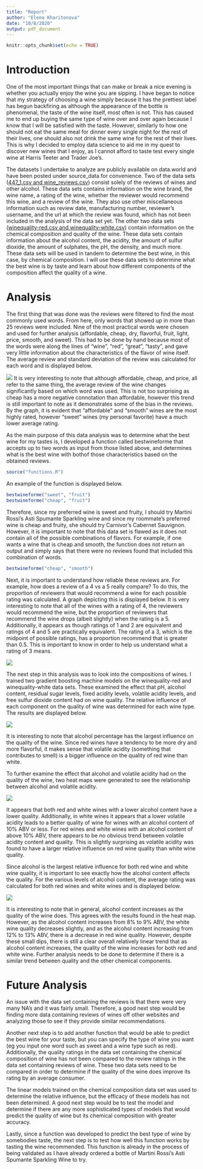 ```yaml
---
title: "Report"
author: "Elena Kharitonova"
date: "10/8/2020"
output: pdf_document
---
```


```r
knitr::opts_chunk$set(echo = TRUE)
```

# Introduction

One of the most important things that can make or break a nice evening is whether you actually enjoy the wine you are sipping. I have began to notice that my strategy of choosing a wine simply because it has the prettiest label has begun backfiring as although the appearance of the bottle is phenomenal, the taste of the wine itself, most often is not. This has caused me to end up buying the same type of wine over and over again because I know that I will be satisfied with the taste. However, similarly to how one should not eat the same meal for dinner every single night for the rest of their lives, one should also not drink the same wine for the rest of their lives. This is why I decided to employ data science to aid me in my quest to discover new wines that I enjoy, as I cannot afford to taste test every single wine at Harris Teeter and Trader Joe's.

The datasets I undertake to analyze are publicly available on data.world and have been posted under source_data for convenience. Two of the data sets ([447_1.csv and wine_reviews.csv](https://data.world/datafiniti/wine-beer-and-liquor-reviews)) consist solely of the reviews of wines and other alcohol. These data sets contains information on the wine brand, the wine name, a rating of the wine, whether the reviewer would recommend this wine, and a review of the wine. They also use other miscellaneous information such as review date, manufacturing number, reviewer's username, and the url at which the review was found, which has not been included in the analysis of the data set yet. The other two data sets ([winequality-red.csv and winequality-white.csv](https://data.world/food/wine-quality)) contain information on the chemical composition and quality of the wine. These data sets contain information about the alcohol content, the acidity, the amount of sulfur dioxide, the amount of sulphates, the pH, the density, and much more. These data sets will be used in tandem to determine the best wine, in this case, by chemical composition. I will use these data sets to determine what the best wine is by taste and learn about how different components of the composition affect the quality of a wine. 

# Analysis

The first thing that was done was the reviews were filtered to find the most commonly used words. From here, only words that showed up in more than 25 reviews were included. Nine of the most practical words were chosen and used for further analysis (affordable, cheap, dry, flavorful, fruit, light, price, smooth, and sweet). This had to be done by hand because most of the words were along the lines of "wine", "red", "great", "tasty", and gave very little information about the characteristics of the flavor of wine itself. The average review and standard deviation of the review was calculated for each word and is displayed below.

![](report1figures/figure1.png)
It is very interesting to note that although affordable, cheap, and price, all refer to the same thing, the average review of the wine changes significantly based on which word was used. This is not too surprising as cheap has a more negative connotation than affordable, however this trend is still important to note as it demonstrates some of the bias in the reviews. By the graph, it is evident that "affordable" and "smooth" wines are the most highly rated, however "sweet" wines (my personal favorite) have a much lower average rating. 

As the main purpose of this data analysis was to determine what the best wine for my tastes is, I developed a function called bestwineforme that accepts up to two words as input from those listed above, and determines what is the best wine with bothof those characteristics based on the obtained reviews. 

```r
source("functions.R")
```
An example of the function is displayed below. 

```r
bestwineforme("sweet", "fruit")
bestwineforme("cheap", "fruit")
```

Therefore, since my preferred wine is sweet and fruity, I should try Martini Rossi's Asti Spumante Sparkling wine and since my roommate's preferred wine is cheap and fruity, she should try Carnivor's Cabernet Sauvignon. However, it is important to note that this data set is flawed as it does not contain all of the possible combinations of flavors. For example, if one wants a wine that is cheap and smooth, the function does not return an output and simply says that there were no reviews found that included this combination of words.

```r
bestwineforme("cheap", "smooth")
```

Next, it is important to understand how reliable these reviews are. For example, how does a review of a 4 vs a 5 really compare? To do this, the proportion of reviewers that would recommend a wine for each possible rating was calculated. A graph depicting this is displayed below. It is very interesting to note that all of the wines with a rating of 4, the reviewers would recommend the wine, but the proportion of reviewers that recommend the wine drops (albeit slightly) when the rating is a 5. Additionally, it appears as though ratings of 1 and 2 are equivalent and ratings of 4 and 5 are practically equivalent. The rating of a 3, which is the midpoint of possible ratings, has a proportion recommend that is greater than 0.5. This is important to know in order to help us understand what a rating of 3 means. 

![](report1figures/figure3.png)

The next step in this analysis was to look into the compositions of wines. I trained two gradient boosting machine models on the winequality-red and winequality-white data sets. These examined the effect that pH, alcohol content, residual sugar levels, fixed acidity levels, volatile acidity levels, and free sulfur dioxide content had on wine quality. The relative influence of each component on the quality of wine was determined for each wine type. The results are displayed below. 

![](report1figures/figure2.png)

It is interesting to note that alcohol percentage has the largest influence on the quality of the wine. Since red wines have a tendency to be more dry and more flavorful, it makes sense that volatile acidity (something that contributes to smell) is a bigger influence on the quality of red wine than white.


To further examine the effect that alcohol and volatile acidity had on the quality of the wine, two heat maps were generated to see the relationship between alcohol and volatile acidity.

![](report1figures/figure5.png)

It appears that both red and white wines with a lower alcohol content have a lower quality. Additionally, in white wines it appears that a lower volatile acidity leads to a better quality of wine for wines with an alcohol content of 10% ABV or less. For red wines and white wines with an alcohol content of above 10% ABV, there appears to be no obvious trend between volatile acidity content and quality. This is slightly surprising as volatile acidity was found to have a larger relative influence on red wine quality than white wine quality.  

Since alcohol is the largest relative influence for both red wine and white wine quality, it is important to see exactly how the alcohol content affects the quality. For the various levels of alcohol content, the average rating was calculated for both red wines and white wines and is displayed below. 

![](report1figures/figure4.png)

It is interesting to note that in general, alcohol content increases as the quality of the wine does. This agrees with the results found in the heat map. However, as the alcohol content increases from 8% to 9% ABV, the white wine quality decreases slightly, and as the alcohol content increasing from 12% to 13% ABV, there is a decrease in red wine quality. However, despite these small dips, there is still a clear overall relatively linear trend that as alcohol content increases, the quality of the wine increases for both red and white wine. Further analysis needs to be done to determine if there is a similar trend between quality and the other chemical components. 

# Future Analysis

An issue with the data set containing the reviews is that there were very many NA's and it was fairly small. Therefore, a good next step would be finding more data containing reviews of wines off other websites and analyzing those to see if they provide similar recommendations. 

Another next step is to add another function that would be able to predict the best wine for your taste, but you can specify the type of wine you want (eg you input one word such as sweet and a wine type such as red). Additionally, the quality ratings in the data set containing the chemical composition of wine has not been compared to the review ratings in the data set containing reviews of wine. These two data sets need to be compared in order to determine if the quality of the wine does improve its rating by an average consumer. 

The linear models trained on the chemical composition data set was used to determine the relative influence, but the efficacy of these models has not been determined. A good next step would be to test the model and determine if there are any more sophisticated types of models that would predict the quality of wine but its chemical composition with greater accuracy.

Lastly, since a function was developed to predict the best type of wine by somebodies taste, the next step is to test how well this function works by tasting the wine recommended. This function is already in the process of being validated as I have already ordered a bottle of Martini Rossi's Asti Spumante Sparkling Wine to try.